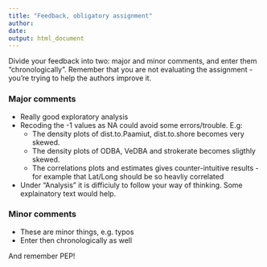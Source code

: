 ```yaml
---
title: "Feedback, obligatory assignment"
author: 
date: 
output: html_document
---
```



Divide your feedback into two: major and minor comments, and enter them "chronologically". Remember that you are not evaluating the assignment - you're trying to help the authors improve it.

### Major comments

- Really good exploratory analysis
- Recoding the -1 values as NA could avoid some errors/trouble. E.g: 
    - The density plots of dist.to.Paamiut, dist.to.shore becomes very skewed.
    - The density plots of ODBA, VeDBA and strokerate becomes sligthly skewed.
    - The correlations plots and estimates gives counter-intuitive results - for example that Lat/Long should be so heavliy correlated
- Under "Analysis" it is difficiuly to follow your way of thinking. Some explainatory text would help.

### Minor comments

- These are minor things, e.g. typos
- Enter then chronologically as well

And remember PEP!
